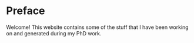 
# Preface {-}

Welcome! This website contains some of the stuff that I have been working on and generated during my PhD work. 